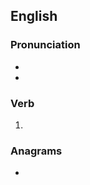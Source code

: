 ==English==

===Pronunciation===
* {{IPA|/aʊtˈɡɹuː/|lang=en}}
* {{rhymes|lang=en|uː}}

===Verb===
{{head|en|verb form}}

# {{en-simple past of|outgrow}}

===Anagrams===
* {{anagrams|en|a=egortuw|grew out}}